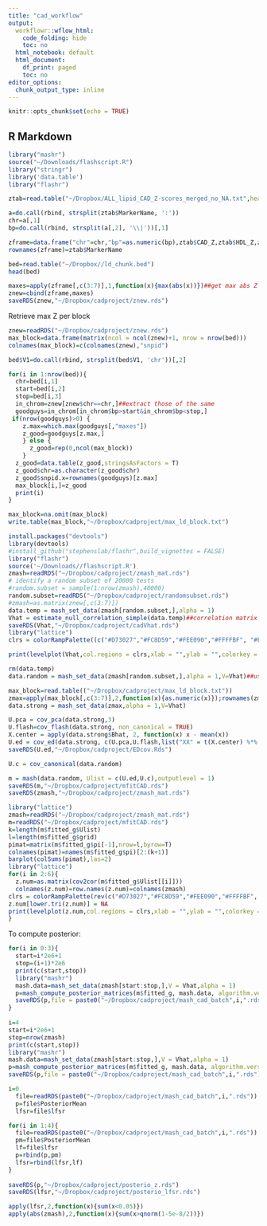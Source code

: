 ```yaml
---
title: "cad_workflow"
output:
  workflowr::wflow_html:
    code_folding: hide
    toc: no
  html_notebook: default
  html_document:
    df_print: paged
    toc: no
editor_options:
  chunk_output_type: inline
---
```


```r
knitr::opts_chunk$set(echo = TRUE)
```
## R Markdown
```r
library("mashr")
source("~/Downloads/flashscript.R")
library("stringr")
library('data.table')
library("flashr")

```


```r
ztab=read.table("~/Dropbox/ALL_lipid_CAD_Z-scores_merged_no_NA.txt",header=T)

a=do.call(rbind, strsplit(ztab$MarkerName, ':'))
chr=a[,1]
bp=do.call(rbind, strsplit(a[,2], '\\|'))[,1]

zframe=data.frame("chr"=chr,"bp"=as.numeric(bp),ztab$CAD_Z,ztab$HDL_Z,ztab$LDL_Z,ztab$logTG_Z,ztab$TC_Z)
rownames(zframe)=ztab$MarkerName

bed=read.table("~/Dropbox//ld_chunk.bed")
head(bed)

maxes=apply(zframe[,c(3:7)],1,function(x){max(abs(x))})##get max abs Z across phenotypes
znew=cbind(zframe,maxes)
saveRDS(znew,"~/Dropbox/cadproject/znew.rds")
```

Retrieve max Z per block

```r
znew=readRDS("~/Dropbox/cadproject/znew.rds")
max_block=data.frame(matrix(ncol = ncol(znew)+1, nrow = nrow(bed)))
colnames(max_block)=c(colnames(znew),"snpid")

bed$V1=do.call(rbind, strsplit(bed$V1, 'chr'))[,2]

for(i in 1:nrow(bed)){
  chr=bed[i,1]
  start=bed[i,2]
  stop=bed[i,3]
  in_chrom=znew[znew$chr==chr,]##extract those of the same
  goodguys=in_chrom[in_chrom$bp>start&in_chrom$bp<stop,]
 if(nrow(goodguys)>0) {
    z.max=which.max(goodguys[,"maxes"])
    z_good=goodguys[z.max,]
    } else {
      z_good=rep(0,ncol(max_block))
    }
  z_good=data.table(z_good,stringsAsFactors = T)
  z_good$chr=as.character(z_good$chr)
  z_good$snpid.x=rownames(goodguys)[z.max]
  max_block[i,]=z_good
  print(i)
}

max_block=na.omit(max_block)
write.table(max_block,"~/Dropbox/cadproject/max_ld_block.txt")
```

```r

install.packages("devtools")
library(devtools)
#install_github("stephenslab/flashr",build_vignettes = FALSE)
library("flashr")
source('~/Downloads//flashscript.R')
zmash=readRDS("~/Dropbox/cadproject/zmash_mat.rds")
# identify a random subset of 20000 tests
#random.subset = sample(1:nrow(zmash),40000)
random.subset=readRDS("~/Dropbox/cadproject/randomsubset.rds")
#zmash=as.matrix(znew[,c(3:7)])
data.temp = mash_set_data(zmash[random.subset,],alpha = 1)
Vhat = estimate_null_correlation_simple(data.temp)##correlation matrix of the errors
saveRDS(Vhat,"~/Dropbox/cadproject/cadVhat.rds")
library("lattice")
clrs = colorRampPalette((c("#D73027","#FC8D59","#FEE090","#FFFFBF", "#E0F3F8","#91BFDB","#4575B4")))(64)

print(levelplot(Vhat,col.regions = clrs,xlab = "",ylab = "",colorkey = TRUE,main="VHAT"))

rm(data.temp)
data.random = mash_set_data(zmash[random.subset,],alpha = 1,V=Vhat)##use for E(Z)model

max_block=read.table(("~/Dropbox/cadproject/max_ld_block.txt"))
zmax=apply(max_block[,c(3:7)],2,function(x){as.numeric(x)});rownames(zmax)=max_block$snpid.x
data.strong = mash_set_data(zmax,alpha = 1,V=Vhat)

U.pca = cov_pca(data.strong,3)
U.flash=cov_flash(data.strong, non_canonical = TRUE)
X.center = apply(data.strong$Bhat, 2, function(x) x - mean(x))
U.ed = cov_ed(data.strong, c(U.pca,U.flash,list("XX" = t(X.center) %*% X.center / nrow(X.center))))
saveRDS(U.ed,"~/Dropbox/cadproject/EDcov.Rds")

U.c = cov_canonical(data.random)

m = mash(data.random, Ulist = c(U.ed,U.c),outputlevel = 1)
saveRDS(m,"~/Dropbox/cadproject/mfitCAD.rds")
saveRDS(zmash,"~/Dropbox/cadproject/zmash_mat.rds")
```


```r
library("lattice")
zmash=readRDS("~/Dropbox/cadproject/zmash_mat.rds")
m=readRDS("~/Dropbox/cadproject/mfitCAD.rds")
k=length(m$fitted_g$Ulist)
l=length(m$fitted_g$grid)
pimat=matrix(m$fitted_g$pi[-1],nrow=l,byrow=T)
colnames(pimat)=names(m$fitted_g$pi)[2:(k+1)]
barplot(colSums(pimat),las=2)
library("lattice")
for(i in 2:6){
  z.num=as.matrix(cov2cor(m$fitted_g$Ulist[[i]]))
  colnames(z.num)=row.names(z.num)=colnames(zmash)
clrs = colorRampPalette(rev(c("#D73027","#FC8D59","#FEE090","#FFFFBF", "#E0F3F8","#91BFDB","#4575B4")))(64)
z.num[lower.tri(z.num)] = NA
print(levelplot(z.num,col.regions = clrs,xlab = "",ylab = "",colorkey = TRUE,main=paste0(names(m$fitted_g$Ulist)[[i]])))
}
```

To compute posterior:

```r


for(i in 0:3){
  start=i*2e6+1
  stop=(i+1)*2e6
  print(c(start,stop))
  library("mashr")
  mash.data=mash_set_data(zmash[start:stop,],V = Vhat,alpha = 1)
  p=mash_compute_posterior_matrices(m$fitted_g, mash.data, algorithm.version = "Rcpp")
  saveRDS(p,file = paste0("~/Dropbox/cadproject/mash_cad_batch",i,".rds"))
}
  
i=4
start=i*2e6+1
stop=nrow(zmash)
print(c(start,stop))
library("mashr")
mash.data=mash_set_data(zmash[start:stop,],V = Vhat,alpha = 1)
p=mash_compute_posterior_matrices(m$fitted_g, mash.data, algorithm.version = "Rcpp")
saveRDS(p,file = paste0("~/Dropbox/cadproject/mash_cad_batch",i,".rds"))
```

```r
i=0
  file=readRDS(paste0("~/Dropbox/cadproject/mash_cad_batch",i,".rds"))
  p=file$PosteriorMean
  lfsr=file$lfsr

for(i in 1:4){
  file=readRDS(paste0("~/Dropbox/cadproject/mash_cad_batch",i,".rds"))
  pm=file$PosteriorMean
  lf=file$lfsr
  p=rbind(p,pm)
  lfsr=rbind(lfsr,lf)
}
  
saveRDS(p,"~/Dropbox/cadproject/posterio_z.rds")
saveRDS(lfsr,"~/Dropbox/cadproject/posterio_lfsr.rds")

apply(lfsr,2,function(x){sum(x<0.05)})
apply(abs(zmash),2,function(x){sum(x>qnorm(1-5e-8/2))})

```
  